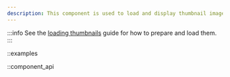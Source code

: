 ```yaml
---
description: This component is used to load and display thumbnail images.
---
```


:::info
See the [loading thumbnails][loading-guide] guide for how to prepare and load them.
:::

[loading-guide]: /docs/player/core-concepts/loading#thumbnails

::examples

::component_api
